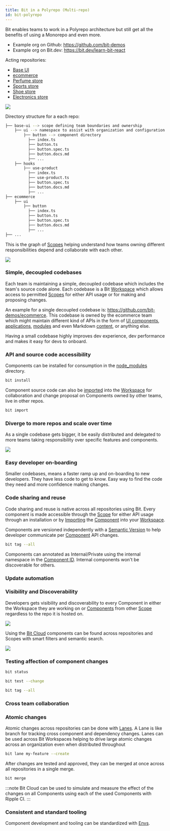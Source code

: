 ```yaml
---
title: Bit in a Polyrepo (Multi-repo)
id: bit-polyrepo
---
```



Bit enables teams to work in a Polyrepo architecture but still get all the benefits of using a Monorepo and even more.

- Example org on Github: https://github.com/bit-demos
- Example org on Bit.dev: https://bit.dev/learn-bit-react

Acting repositories:

- [Base UI](https://github.com/bit-demos/base-ui)
- [ecommerce](https://github.com/bit-demos/ecommerce)
- [Perfume store](https://github.com/bit-demos/perfume-store)
- [Sports store](https://github.com/bit-demos/sports-store)
- [Shoe store](https://github.com/bit-demos/shoe-store)
- [Electronics store](https://github.com/bit-demos/shoe-store)

<img src={multiRepoPng} />

Directory structure for a each repo:

```bash
├── base-ui --> scope defining team boundaries and ownership
    ├── ui --> namespace to assist with organization and configuration of components
        ├── button --> component directory
          ├── index.ts
          ├── button.ts
          ├── button.spec.ts
          ├── button.docs.md
          ├── ...
    ├── hooks
        ├── use-product
          ├── index.ts
          ├── use-product.ts
          ├── button.spec.ts
          ├── button.docs.md
          ├── ...
├── ecommerce
    ├── ui
        ├── button
          ├── index.ts
          ├── button.ts
          ├── button.spec.ts
          ├── button.docs.md
          ├── ...
├── ...
```

This is the graph of [Scopes](/scope/overview) helping understand how teams owning different responsibilities depend and collaborate with each other.

<img src={scopeGraph} />

### Simple, decoupled codebases

Each team is maintaining a simple, decoupled codebase which includes the team's source code alone. Each codebase is a Bit [Workspace](/workspace/overview) which allows access to permitted [Scopes](/scope/overview) for either API usage or for making and proposing changes.

An example for a single decoupled codebase is: https://github.com/bit-demos/ecommerce.
This codebase is owned by the ecommerce team which might maintain different kind of APIs in the form of [UI components](https://bit.dev/learn-bit-react/ecommerce/ui/store-hero), <!--TODO [micro-services](/),  -->[applications](https://bit.dev/learn-bit-react/shoe-store/apps/shoe-store), [modules](https://bit.dev/learn-bit-react/ecommerce/entity/product) and even Markdown [content](https://bit.dev/learn-bit-react/ecommerce/content/about), or anything else.

Having a small codebase highly improves dev experience, dev performance and makes it easy for devs to onboard.

### API and source code accessibility

Components can be installed for consumption in the [node_modules](/workspace/node-modules) directory.

```bash
bit install
```

Component source code can also be [imported](/scope/importing-components) into the [Workspace](/workspace/overview) for collaboration and change proposal on Components owned by other teams, live in other repos.

```bash
bit import
```

### Diverge to more repos and scale over time

As a single codebase gets bigger, it be easily distributed and delegated to more teams taking responsibility over specific features and components.

<img src={multiRepoDivergedPng} />

### Easy developer on-boarding

Smaller codebases, means a faster ramp up and on-boarding to new developers. They have less code to get to know. Easy way to find the code they need and more confidence making changes.

### Code sharing and reuse

Code sharing and reuse is native across all repositories using Bit. Every component is made accessible through the [Scope](/scope/overview) for either API usage through an installation or by [Importing](/scope/importing-components) the [Component](/components/overview) into your [Workspace](/workspace/overview).

Components are versioned independently with a [Semantic Version](https://semver.org) to help developer communicate per [Component](/components/overview) API changes.

```bash
bit tag --all
```

Components can annotated as Internal/Private <!--TODO [Internal/Private](/) --> using the internal namespace in the [Component ID](/components/component-id). Internal components won't be discoverable for others.

### Update automation

### Visibility and Discoverability

Developers gets visibility and discoverability to every Component in either the Workspace they are working on or [Components](/components/overview) from other [Scope](/scope/overview) regardless to the repo it is hosted on.

<img src={wsVisibility} />

Using the [Bit Cloud](https://bit.dev) components can be found across repositories and Scopes with smart filters and semantic search.

<img src={discovery} />

### Testing affection of component changes

```bash
bit status
```

```bash
bit test --change
```

```bash
bit tag --all
```

### Cross team collaboration

### Atomic changes

Atomic changes across repositories can be done with [Lanes](/components/lanes). A Lane is like branch for tracking cross component and dependency changes. Lanes can be used across Bit Workspaces helping to drive large atomic changes across an organization even when distributed throughout

```bash
bit lane my-feature --create
```

After changes are tested and approved, they can be merged at once across all repositories in a single merge.

```bash
bit merge
```

:::note
Bit Cloud can be used to simulate and measure the effect of the changes on all Components using each of the used Components with Ripple CI<!--TODO [Ripple CI](https://bit.dev/ripple-ci) -->.
:::

### Consistent and standard tooling

Component development and tooling can be standardized with [Envs](/envs/overview).

<!--TODO ### Gradual refactoring

### Large scale refactoring

### Feedback loop

Feedback loops get shorter.

### Team autonomy

Team autonomy is preserved

### Dev experience -->
